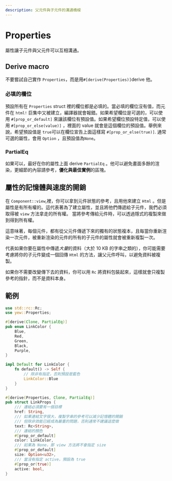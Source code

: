```yaml
---
description: 父元件與子元件的溝通橋樑
---
```


# Properties

屬性讓子元件與父元件可以互相溝通。

## Derive macro

不要嘗試自己實作 `Properties`，而是用`#[derive(Properties)]`derive 他。

### 必填的欄位

預設所有在 `Properties` struct 裡的欄位都是必填的。當必填的欄位沒有值，而元件在 `html!` 巨集中又被建立，編譯器就會報錯。如果希望欄位是可選的，可以使用 `#[prop_or_default]` 來讓該欄位有預設值。如果希望欄位預設特定值，可以使用 `#[prop_or_else(value)]` ，裡面的 value 就會是這個欄位的預設值。舉例來說，希望預設值是 `true`可以在欄位宣告上面這樣寫 `#[prop_or_else(true)]`. 通常可選的屬性，會用 `Option` ，且預設值為`None`。

### PartialEq

如果可以，最好在你的屬性上面 derive `PartialEq` 。他可以避免畫面多餘的渲染，更細節的內容請參考，**優化與最佳實例**的區塊。

## 屬性的記憶體與速度的開銷

在 `Component::view`,裡，你可以拿到元件狀態的參考，且用他來建立 `Html` 。但是屬性是有所有權的。這代表著為了建立屬性，並且將他們傳遞給子元件，我們必須取得被 `view` 方法拿走的所有權。 當將參考傳給元件時，可以透過隱式的複製來做到得到所有權。

這意味著，每個元件，都有從父元件傳遞下來的獨有的狀態複本，且每當你重新渲染一次元件，被重新渲染的元件的所有的子元件的屬性就會被重新複製一次。

代表如果你要在屬性中傳遞*大量*的資料（大於 10 KB 的字串之類的），你可能需要考慮將你的子元件變成一個回傳 `Html` 的方法，讓父元件呼叫，以避免資料被複製。

如果你不需要改變傳下去的資料，你可以用 `Rc` 將資料包裝起來，這樣就會只複製參考的指針，而不是資料本身。

## 範例

```rust
use std::rc::Rc;
use yew::Properties;

#[derive(Clone, PartialEq)]
pub enum LinkColor {
    Blue,
    Red,
    Green,
    Black,
    Purple,
}

impl Default for LinkColor {
    fn default() -> Self {
        // 除非有指定，否則預設是藍色
        LinkColor::Blue
    }
}

#[derive(Properties, Clone, PartialEq)]
pub struct LinkProps {
    /// 連結必須要有一個目標
    href: String,
    /// 如果連結文字很大，複製字串的參考可以減少記憶體的開銷
    /// 但除非效能已經成為嚴重的問題，否則通常不建議這麼做
    text: Rc<String>,
    /// 連結的顏色
    #[prop_or_default]
    color: LinkColor,
    /// 如果為 None，那 view 方法將不會指定 size
    #[prop_or_default]
    size: Option<u32>,
    /// 當沒有指定 active，預設為 true
    #[prop_or(true)]
    active: bool,
}
```
